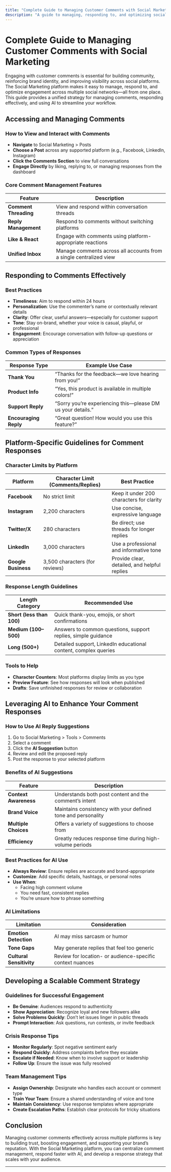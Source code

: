 ```yaml
---
title: "Complete Guide to Managing Customer Comments with Social Marketing"
description: "A guide to managing, responding to, and optimizing social media comments using the Social Marketing platform."
---
```


# Complete Guide to Managing Customer Comments with Social Marketing

Engaging with customer comments is essential for building community, reinforcing brand identity, and improving visibility across social platforms. The Social Marketing platform makes it easy to manage, respond to, and optimize engagement across multiple social networks—all from one place. This guide provides a unified strategy for managing comments, responding effectively, and using AI to streamline your workflow.

## Accessing and Managing Comments

### How to View and Interact with Comments

- **Navigate** to Social Marketing > Posts
- **Choose a Post** across any supported platform (e.g., Facebook, LinkedIn, Instagram)
- **Click the Comments Section** to view full conversations
- **Engage Directly** by liking, replying to, or managing responses from the dashboard

### Core Comment Management Features

| Feature                | Description                                                                |
|------------------------|----------------------------------------------------------------------------|
| **Comment Threading**  | View and respond within conversation threads                                |
| **Reply Management**   | Respond to comments without switching platforms                             |
| **Like & React**       | Engage with comments using platform-appropriate reactions                   |
| **Unified Inbox**      | Manage comments across all accounts from a single centralized view          |

## Responding to Comments Effectively

### Best Practices

- **Timeliness**: Aim to respond within 24 hours
- **Personalization**: Use the commenter’s name or contextually relevant details
- **Clarity**: Offer clear, useful answers—especially for customer support
- **Tone**: Stay on-brand, whether your voice is casual, playful, or professional
- **Engagement**: Encourage conversation with follow-up questions or appreciation

### Common Types of Responses

| Response Type       | Example Use Case                                              |
|---------------------|---------------------------------------------------------------|
| **Thank You**        | “Thanks for the feedback—we love hearing from you!”           |
| **Product Info**     | “Yes, this product is available in multiple colors!”          |
| **Support Reply**    | “Sorry you’re experiencing this—please DM us your details.”   |
| **Encouraging Reply**| “Great question! How would you use this feature?”             |

## Platform-Specific Guidelines for Comment Responses

### Character Limits by Platform

| Platform            | Character Limit (Comments/Replies) | Best Practice                                  |
|---------------------|------------------------------------|------------------------------------------------|
| **Facebook**        | No strict limit                    | Keep it under 200 characters for clarity       |
| **Instagram**       | 2,200 characters                   | Use concise, expressive language               |
| **Twitter/X**       | 280 characters                     | Be direct; use threads for longer replies      |
| **LinkedIn**        | 3,000 characters                   | Use a professional and informative tone        |
| **Google Business** | 3,500 characters (for reviews)     | Provide clear, detailed, and helpful replies   |

### Response Length Guidelines

| Length Category      | Recommended Use                                                   |
|----------------------|-------------------------------------------------------------------|
| **Short (less than 100)**      | Quick thank-you, emojis, or short confirmations                  |
| **Medium (100–500)**  | Answers to common questions, support replies, simple guidance     |
| **Long (500+)**       | Detailed support, LinkedIn educational content, complex queries   |

### Tools to Help

- **Character Counters**: Most platforms display limits as you type
- **Preview Feature**: See how responses will look when published
- **Drafts**: Save unfinished responses for review or collaboration

## Leveraging AI to Enhance Your Comment Responses

### How to Use AI Reply Suggestions

1. Go to Social Marketing > Tools > Comments
2. Select a comment
3. Click the **AI Suggestion** button
4. Review and edit the proposed reply
5. Post the response to your selected platform

### Benefits of AI Suggestions

| Feature              | Description                                                     |
|----------------------|-----------------------------------------------------------------|
| **Context Awareness**| Understands both post content and the comment’s intent          |
| **Brand Voice**      | Maintains consistency with your defined tone and personality    |
| **Multiple Choices** | Offers a variety of suggestions to choose from                  |
| **Efficiency**       | Greatly reduces response time during high-volume periods        |

### Best Practices for AI Use

- **Always Review**: Ensure replies are accurate and brand-appropriate
- **Customize**: Add specific details, hashtags, or personal notes
- **Use When**:
  - Facing high comment volume
  - You need fast, consistent replies
  - You’re unsure how to phrase something

### AI Limitations

| Limitation           | Consideration                                                   |
|----------------------|------------------------------------------------------------------|
| **Emotion Detection**| AI may miss sarcasm or humor                                     |
| **Tone Gaps**         | May generate replies that feel too generic                      |
| **Cultural Sensitivity** | Review for location- or audience-specific context nuances  |

## Developing a Scalable Comment Strategy

### Guidelines for Successful Engagement

- **Be Genuine**: Audiences respond to authenticity
- **Show Appreciation**: Recognize loyal and new followers alike
- **Solve Problems Quickly**: Don’t let issues linger in public threads
- **Prompt Interaction**: Ask questions, run contests, or invite feedback

### Crisis Response Tips

- **Monitor Regularly**: Spot negative sentiment early
- **Respond Quickly**: Address complaints before they escalate
- **Escalate if Needed**: Know when to involve support or leadership
- **Follow Up**: Ensure the issue was fully resolved

### Team Management Tips

- **Assign Ownership**: Designate who handles each account or comment type
- **Train Your Team**: Ensure a shared understanding of voice and tone
- **Maintain Consistency**: Use response templates where appropriate
- **Create Escalation Paths**: Establish clear protocols for tricky situations

## Conclusion

Managing customer comments effectively across multiple platforms is key to building trust, boosting engagement, and supporting your brand’s reputation. With the Social Marketing platform, you can centralize comment management, respond faster with AI, and develop a response strategy that scales with your audience.

---

